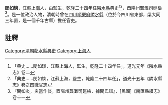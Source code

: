 {{vfd|沒有足夠的可靠資料來源能夠讓這個條目符合[[Wikipedia:關注度|Wikipedia:關注度]]中的標準|date=2022/06/27}}
{{明清人物信息框
| 姓名 =閔如惔
| 最高職務 = [[四川|四川]][[隣水縣|隣水縣]][[典史|典史]]
| 國家 = 大清
| 籍貫 = [[江蘇|江蘇]][[上海|上海]]
| 字號 =
| 出生日期 = ？年？月？日
| 逝世日期 = ？年？月？日
| 墓葬 = 
| 配偶 =  
| 親屬 = 曾祖、祖、父，母
| 出身 =監生 
| 著作 =  
*
}}
'''閔如惔'''{{BD|？年||？年||}}，[[江蘇|江蘇]][[上海|上海]]人，由監生，乾隆二十四年任[[隣水縣|隣水縣]][[典史|典史]]<ref>「典史……閔如琰，江蘇上海人，監生，乾隆二十四年任」，道光元年《隣水縣志》卷二</ref><ref>「典史……閔如惔，江蘇上海，監生，乾隆二十四年任」，道光十五年《隣水縣志》卷之四職官志</ref>，酉陽州龔灘司廵檢<ref>『閔如炎，炎當作倓，酉陽州龔灘司廵檢，據閔氏譜』，[民國]《南匯縣續志》卷十一</ref>。是一位政治人物，清朝時曾在[[四川|四川]][[順慶府|順慶府]][[隣水縣|隣水縣]]（位於今四川省東部，梁大同三年置，是一個千年古縣）擔任官吏。
==註釋==
{{reflist}}
{{清朝人物小作品}}
[[Category:清朝鄰水縣典史|Category:清朝鄰水縣典史]]
[[Category:上海人|Category:上海人]]